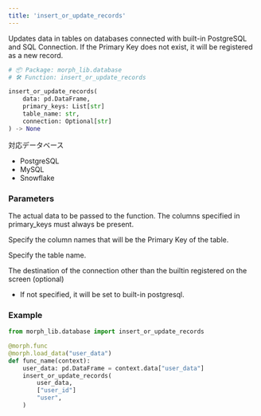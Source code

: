 ```yaml
---
title: 'insert_or_update_records'
---
```


Updates data in tables on databases connected with built-in PostgreSQL and SQL Connection. If the Primary Key does not exist, it will be registered as a new record.

```python morph_lib.database
# 📦 Package: morph_lib.database
# 🛠️ Function: insert_or_update_records

insert_or_update_records(
	data: pd.DataFrame,
	primary_keys: List[str]
	table_name: str,
	connection: Optional[str]
) -> None
```

対応データベース

- PostgreSQL
- MySQL
- Snowflake

### Parameters
<ParamField body="data" type="pd.DataFrame" required>

The actual data to be passed to the function. The columns specified in primary_keys must always be present.
</ParamField>

<ParamField body="primary_keys" type="List[str]" required>

Specify the column names that will be the Primary Key of the table.
</ParamField>

<ParamField body="table_name" type="str" required>

Specify the table name.
</ParamField>

<ParamField body="connection" type="str">
The destination of the connection other than the builtin registered on the screen (optional)

* If not specified, it will be set to built-in postgresql.
</ParamField>

### Example

```python
from morph_lib.database import insert_or_update_records

@morph.func
@morph.load_data("user_data")
def func_name(context):
	user_data: pd.DataFrame = context.data["user_data"]
	insert_or_update_records(
		user_data,
		["user_id"]
		"user",
	)
```